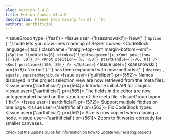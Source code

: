 ```yaml
---
slug: version-3.4.0
title: Motion Canvas v3.4.0
description: Please stop making fun of {''}.
authors: aarthificial
---
```



<IssueGroup type={'feat'}>
  <Issue user={'ksassnowski'}>
    New{' '}
    <Link to="/docs/spline">
      <code>Spline</code>
    </Link>{' '}
    node lets you draw lines made up of Bezier curves:
    <PullRequest id={514} />
    <CodeBlock language={'tsx'} className="margin-top--sm margin-bottom--sm">
      {`<Spline lineWidth={6} stroke={'lightseagreen'}>
  <Knot position={[-100, 30]} />
  <Knot position={[0, -50]} startHandle={[-70, 0]} />
  <Knot position={[100, 30]} />
</Spline>`}
    </CodeBlock>
  </Issue>
  <Issue user={'ksassnowski'} pr={579}>
    <Link to="/api/core/types/Vector2">
      <code>Vector2</code>
    </Link>{' '}
    has been expanded with new methods:{' '}
    <Link to="/api/core/types/Vector2#degrees">
      <code>degrees</code>
    </Link>
    , <Link to="/api/core/types/Vector2#equals">
      <code>equals</code>
    </Link>, <Link to="/api/core/types/Vector2#squaredMagnitude">
      <code>squaredMagnitude</code>
    </Link>
  </Issue>
  <Issue user={'guifeliper'} pr={552}>
    Names displayed in the project selection view are now retrieved from the
    meta files.
  </Issue>
  <Issue user={'aarthificial'} pr={564}>
    Introduce initial API for plugins.
  </Issue>
  <Issue user={'aarthificial'} pr={565}>
    The fields in the editor are now autogenerated based on the structure of the
    meta file.
  </Issue>
</IssueGroup>
<IssueGroup type={'fix'}>
  <Issue user={'aarthificial'} pr={572}>
    Support multiple fiddles on one page.
  </Issue>
  <Issue user={'aarthificial'} pr={563}>
    Fix CodeBlock types.
  </Issue>
  <Issue user={'aarthificial'} pr={562}>
    Size is now copied when cloning a node.
  </Issue>
  <Issue user={'aarthificial'} pr={561}>
    Zoom to fit works correctly for smaller canvases.
  </Issue>
</IssueGroup>

<small>
  Check out <Link to="/docs/updating">the Update Guide</Link> for information on
  how to update your existing projects.
</small>
